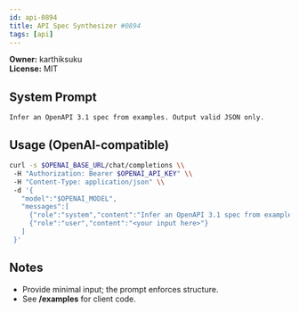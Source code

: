 ```yaml
---
id: api-0894
title: API Spec Synthesizer #0894
tags: [api]
---
```


**Owner:** karthiksuku  
**License:** MIT

## System Prompt
```text
Infer an OpenAPI 3.1 spec from examples. Output valid JSON only.
```

## Usage (OpenAI-compatible)
```bash
curl -s $OPENAI_BASE_URL/chat/completions \\
 -H "Authorization: Bearer $OPENAI_API_KEY" \\
 -H "Content-Type: application/json" \\
 -d '{
   "model":"$OPENAI_MODEL",
   "messages":[
     {"role":"system","content":"Infer an OpenAPI 3.1 spec from examples. Output valid JSON only."},
     {"role":"user","content":"<your input here>"}
   ]
 }'
```

## Notes
- Provide minimal input; the prompt enforces structure.
- See **/examples** for client code.
